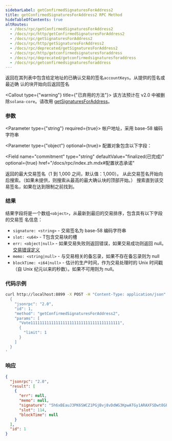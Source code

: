```yaml
---
sidebarLabel: getConfirmedSignaturesForAddress2
title: getConfirmedSignaturesForAddress2 RPC Method
hideTableOfContents: true
altRoutes:
  - /docs/rpc/getConfirmedSignaturesForAddress2
  - /docs/rpc/http/getConfirmedSignaturesForAddress2
  - /docs/rpc/getSignaturesForAddress2
  - /docs/rpc/http/getSignaturesForAddress2
  - /docs/rpc/deprecated/getSignaturesForAddress2
  - /docs/rpc/http/getconfirmedsignaturesforaddress
  - /docs/rpc/deprecated/getconfirmedsignaturesforaddress
  - /docs/rpc/getconfirmedsignaturesforaddress
---
```


返回在其列表中包含给定地址的已确认交易的签名`accountKeys`。从提供的签名或最近确
认的块开始向后返回签名

<Callout type={"warning"} title={"已弃用的方法"}>
  该方法预计在 v2.0 中被删除`solana-core`。请改用
  [getSignaturesForAddress](/docs/rpc/http/getSignaturesForAddress)。
</Callout>

<DocSideBySide>

<DocLeftSide>

### 参数

<Parameter type={"string"} required={true}>
  帐户地址，采用 base-58 编码字符串
</Parameter>

<Parameter type={"object"} optional={true}>
  配置对象包含以下字段：

<Field
  name="commitment"
  type="string"
  defaultValue="finalized(已完成)"
  optional={true}
  href="/docs/rpc/index.zh.mdx#配置状态承诺"
></Field>

<Field name="limit" type="number" optional={true}>
  返回的最大交易签名（1 到 1,000 之间，默认值：1,000）。
</Field>

<Field name="before" type="string" optional={true}>
  从此交易签名开始向后搜索。（如果未提供，则搜索从最高的最大确认块的顶部开始。）
</Field>

<Field name="until" type="string" optional={true}>
  搜索直到该交易签名，如果在达到限制之前找到。
</Field>

</Parameter>

### 结果

结果字段将是一个数组`<object>`，从最新到最旧的交易排序，包含具有以下字段的交易签
名信息：

- `signature: <string>` - 交易签名为 base-58 编码字符串
- `slot: <u64>` - T包含交易块的槽
- `err: <object|null>` - 如果交易失败则返回错误，如果交易成功则返回 null。
  [交易错误定义](https://github.com/solana-labs/solana/blob/c0c60386544ec9a9ec7119229f37386d9f070523/sdk/src/transaction/error.rs#L13)
- `memo: <string|null>` - 与交易相关的备忘录，如果不存在备忘录则为 null
- `blockTime: <i64|null>` - 估计的生产时间，作为交易处理时的 Unix 时间戳（自
  Unix 纪元以来的秒数）。如果不可用则为 null。

</DocLeftSide>

<DocRightSide>

### 代码示例

```bash
curl http://localhost:8899 -X POST -H "Content-Type: application/json" -d '
  {
    "jsonrpc": "2.0",
    "id": 1,
    "method": "getConfirmedSignaturesForAddress2",
    "params": [
      "Vote111111111111111111111111111111111111111",
      {
        "limit": 1
      }
    ]
  }
'
```

### 响应

```json
{
  "jsonrpc": "2.0",
  "result": [
    {
      "err": null,
      "memo": null,
      "signature": "5h6xBEauJ3PK6SWCZ1PGjBvj8vDdWG3KpwATGy1ARAXFSDwt8GFXM7W5Ncn16wmqokgpiKRLuS83KUxyZyv2sUYv",
      "slot": 114,
      "blockTime": null
    }
  ],
  "id": 1
}
```

</DocRightSide>
</DocSideBySide>
